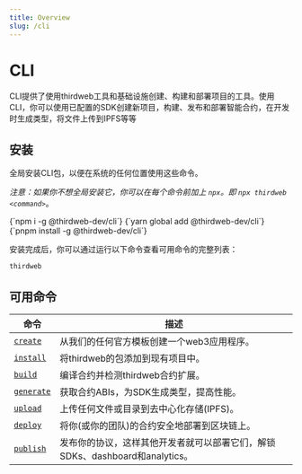 ```yaml
---
title: Overview
slug: /cli
---
```



# CLI

CLI提供了使用thirdweb工具和基础设施创建、构建和部署项目的工具。使用CLI，你可以使用已配置的SDK创建新项目，构建、发布和部署智能合约，在开发时生成类型，将文件上传到IPFS等等

<OpenSourceInfo
  repoName="CLI"
  repoUrl="https://github.com/thirdweb-dev/js/tree/main/packages/cli"
  isLibrary={false}
/>

## 安装

全局安装CLI包，以便在系统的任何位置使用这些命令。

_注意：如果你不想全局安装它，你可以在每个命令前加上 `npx`。即 `npx thirdweb <command>`_。

<Tabs>
  <TabItem value="npm" label="npm" default>
    <CodeBlock language="bash">{`npm i -g @thirdweb-dev/cli`}</CodeBlock>
  </TabItem>
  <TabItem value="yarn" label="yarn">
    <CodeBlock language="bash">{`yarn global add @thirdweb-dev/cli`}</CodeBlock>
  </TabItem>
  <TabItem value="pnpm" label="pnpm">
    <CodeBlock language="bash">{`pnpm install -g @thirdweb-dev/cli`}</CodeBlock>
  </TabItem>
</Tabs>

安装完成后，你可以通过运行以下命令查看可用命令的完整列表：

```bash
thirdweb
```

## 可用命令

| 命令                        | 描述                                                                                           |
| --------------------------- | ----------------------------------------------------------------------------------------------|
| [`create`](/cli/create)     | 从我们的任何官方模板创建一个web3应用程序。 |
| [`install`](/cli/install)   | 将thirdweb的包添加到现有项目中。 |
| [`build`](/cli/build)       | 编译合约并检测thirdweb合约扩展。 |
| [`generate`](/cli/generate) | 获取合约ABIs，为SDK生成类型，提高性能。 |
| [`upload`](/cli/upload)     | 上传任何文件或目录到去中心化存储(IPFS)。 |
| [`deploy`](/deploy)         | 将你(或你的团队)的合约安全地部署到区块链上。 |
| [`publish`](/publish)       | 发布你的协议，这样其他开发者就可以部署它们，解锁SDKs、dashboard和analytics。 |

